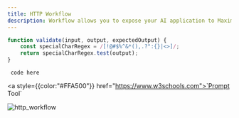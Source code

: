 ```yaml
---
title: HTTP Workflow
description: Workflow allows you to expose your AI application to Maxim using your existing API endpoint.
---
```


```js title="config.js"
function validate(input, output, expectedOutput) {
    const specialCharRegex = /[!@#$%^&*(),.?":{}|<>]/;
    return specialCharRegex.test(output);
}
```

<code> code here </code>

<a style={{color:"#FFA500"}} href="https://www.w3schools.com">`Prompt Tool`</a>

<img src="./evaluate/workflow/http_workflow/img1.png" alt="http_workflow" />